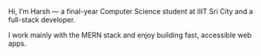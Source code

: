 Hi, I’m Harsh — a final-year Computer Science student at IIIT Sri City and a full-stack developer.

I work mainly with the MERN stack and enjoy building fast, accessible web apps. 

